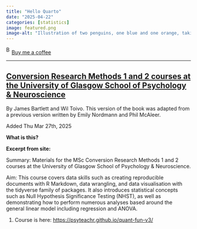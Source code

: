 ```yaml
---
title: "Hello Quarto"
date: "2025-04-22"
categories: [statistics]
image: featured.png
image-alt: "Illustration of two penguins, one blue and one orange, taking a selfie with a selfie stick. The moon in the background looks like the Quarto logo."
---
```



<link href="https://fonts.googleapis.com/css?family=Cookie" rel="stylesheet"><a class="bmc-button" target="_blank" href="https://www.buymeacoffee.com/JoscelinRocha">![Buy me a coffee](https://cdn.buymeacoffee.com/buttons/bmc-new-btn-logo.svg){alt="Buy me a coffee" width="15" height="21"}Buy me a coffee</a>

------------------------------------------------------------------------


## [Conversion Research Methods 1 and 2 courses at the University of Glasgow School of Psychology & Neuroscience](https://psyteachr.github.io/quant-fun-v3/)

By James Bartlett and Wil Toivo.
This version of the book was adapted from a previous version written by Emily Nordmann and Phil McAleer.

Added Thu Mar 27th, 2025

**What is this?**

**Excerpt from site:**

Summary: Materials for the MSc Conversion Research Methods 1 and 2 courses at the University of Glasgow School of Psychology & Neuroscience.

Aim: This course covers data skills such as creating reproducible documents with R Markdown, data wrangling, and data visualisation with the tidyverse family of packages.
It also introduces statistical concepts such as Null Hypothesis Significance Testing (NHST), as well as demonstrating how to perform numerous analyses based around the general linear model including regression and ANOVA.

1.  Course is here: <https://psyteachr.github.io/quant-fun-v3/>